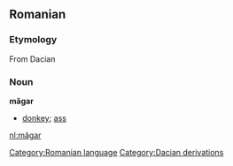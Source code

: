 == Romanian ==
=== Etymology ===
From Dacian
=== Noun ===
'''măgar'''

* [[donkey]]; [[ass]]

[[Category:Romanian language]]
[[Category:Dacian derivations]]

[[nl:măgar]]